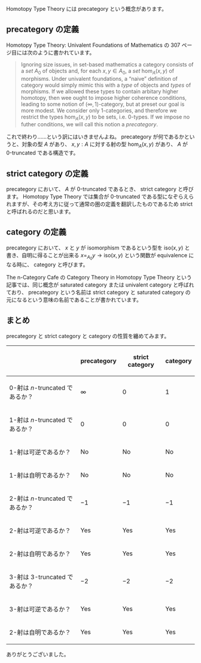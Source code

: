 Homotopy Type Theory には precategory という概念があります。

== precategory の定義 ==

Homotopy Type Theory: Univalent Foundations of Mathematics の 307 ページ目には次のように書かれています。

<blockquote><p>Ignoring size issues, in set-based mathematics a category consists of a ''set'' \( A _ 0 \) of objects and, for each \( x, y \in A _ 0 \), a ''set'' \( \mathrm{hom} _ A ( x, y ) \) of morphisms. Under univalent foundations, a “naive” definition of category would simply mimic this with a ''type'' of objects and ''types'' of morphisms. If we allowed these types to contain arbitary higher homotopy, then wee ought to impose higher coherence conditions, leading to some notion of \( ( \infty, 1 ) \)-category, but at preset our goal is more modest. We consider only 1-categories, and therefore we restrict the types \( \mathrm{hom} _ A ( x, y ) \) to be sets, i.e. \( 0 \)-types. If we impose no futher conditions, we will call this notion a ''precategory''.</p></blockquote>

これで終わり……という訳にはいきませんよね。 precategory が何であるかというと、対象の型 \( A \) があり、 \( x, y : A \) に対する射の型 \( \mathrm{hom} _ A ( x, y ) \) があり、 \( A \) が \( 0 \)-truncated である構造です。

== strict category の定義 ==

precategory において、 \( A \) が \( 0 \)-truncated であるとき、 strict category と呼びます。 Homotopy Type Theory では集合が \( 0 \)-truncated である型になぞらえられますが、その考え方に従って通常の圏の定義を翻訳したものであるため strict と呼ばれるのだと思います。

== category の定義 ==

precategory において、 \( x \) と \( y \) が isomorphism であるという型を \( \mathsf{iso} ( x, y ) \) と書き、自明に得ることが出来る \( x = _ { A _ 0 } y \to \mathsf{iso} ( x, y ) \) という関数が equivalence になる時に、 category と呼びます。

The n-Category Cafe の Category Theory in Homotopy Type Theory という記事では、同じ概念が saturated category または univalent category と呼ばれており、 precategory という名前は strict category と saturated category の元になるという意味の名前であることが書かれています。

== まとめ ==

precategory と strict category と category の性質を纏めてみます。

{|
!
! precategory
! strict category
! category
|-
! \( 0 \)-射は \( n \)-truncated であるか？
| \( \infty \)
| \( 0 \)
| \( 1 \)
|-
! \( 1 \)-射は \( n \)-truncated であるか？
| \( 0 \)
| \( 0 \)
| \( 0 \)
|-
! \( 1 \)-射は可逆であるか？
| No
| No
| No
|-
! \( 1 \)-射は自明であるか？
| No
| No
| No
|-
! \( 2 \)-射は \( n \)-truncated であるか？
| \( -1 \)
| \( -1 \)
| \( -1 \)
|-
! \( 2 \)-射は可逆であるか？
| Yes
| Yes
| Yes
|-
! \( 2 \)-射は自明であるか？
| Yes
| Yes
| Yes
|-
! \( 3 \)-射は \( 3 \)-truncated であるか？
| \( -2 \)
| \( -2 \)
| \( -2 \)
|-
! \( 3 \)-射は可逆であるか？
| Yes
| Yes
| Yes
|-
! \( 2 \)-射は自明であるか？
| Yes
| Yes
| Yes
|}

ありがとうございました。
